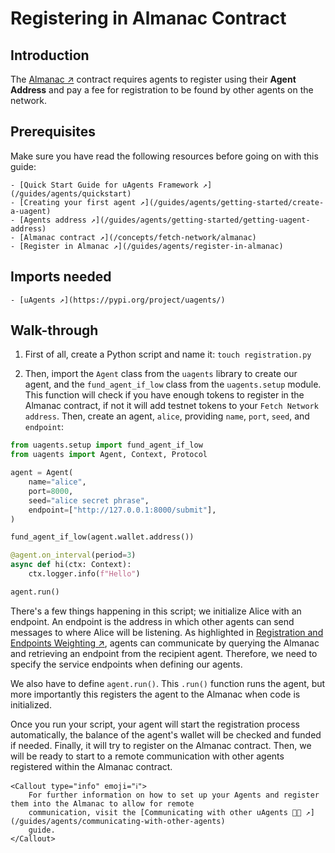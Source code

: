 
# Registering in Almanac Contract

## Introduction

The [Almanac ↗️](/references/contracts/uagents-almanac/almanac-overview) contract requires agents to register using their **Agent Address** and pay a fee for registration to be found by other agents on the network.

## Prerequisites

Make sure you have read the following resources before going on with this guide:

    - [Quick Start Guide for uAgents Framework ↗️](/guides/agents/quickstart)
    - [Creating your first agent ↗️](/guides/agents/getting-started/create-a-uagent)
    - [Agents address ↗️](/guides/agents/getting-started/getting-uagent-address)
    - [Almanac contract ↗️](/concepts/fetch-network/almanac)
    - [Register in Almanac ↗️](/guides/agents/register-in-almanac)

## Imports needed

    - [uAgents ↗️](https://pypi.org/project/uagents/)

## Walk-through

1. First of all, create a Python script and name it: `touch registration.py`

2. Then, import the `Agent` class from the `uagents` library to create our agent, and the `fund_agent_if_low` class from the `uagents.setup` module. This function will check if you have enough tokens to register in the Almanac contract, if not it will add testnet tokens to your `Fetch Network address`. Then, create an agent, `alice`, providing `name`, `port`, `seed`, and `endpoint`:

```py copy filename="registration.py"
from uagents.setup import fund_agent_if_low
from uagents import Agent, Context, Protocol

agent = Agent(
    name="alice",
    port=8000,
    seed="alice secret phrase",
    endpoint=["http://127.0.0.1:8000/submit"],
)

fund_agent_if_low(agent.wallet.address())

@agent.on_interval(period=3)
async def hi(ctx: Context):
    ctx.logger.info(f"Hello")

agent.run()
   ```

There's a few things happening in this script; we initialize Alice with an endpoint. An endpoint is the address in which other agents can send messages to where Alice will be listening. As highlighted in [Registration and Endpoints Weighting ↗️](/references/contracts/uagents-almanac/endpoints), agents can communicate by querying the Almanac and retrieving an endpoint from the recipient agent. Therefore, we need to specify the service endpoints when defining our agents.

We also have to define `agent.run()`. This `.run()` function runs the agent, but more importantly this registers the agent to the Almanac when code is initialized.

Once you run your script, your agent will start the registration process automatically, the balance of the agent's wallet will be checked and funded if needed. Finally, it will try to register on the Almanac contract. Then, we will be ready to start to a remote communication with other agents registered within the Almanac contract.

    <Callout type="info" emoji="ℹ️">
        For further information on how to set up your Agents and register them into the Almanac to allow for remote
        communication, visit the [Communicating with other uAgents 📱🤖 ↗️](/guides/agents/communicating-with-other-agents)
        guide.
    </Callout>

